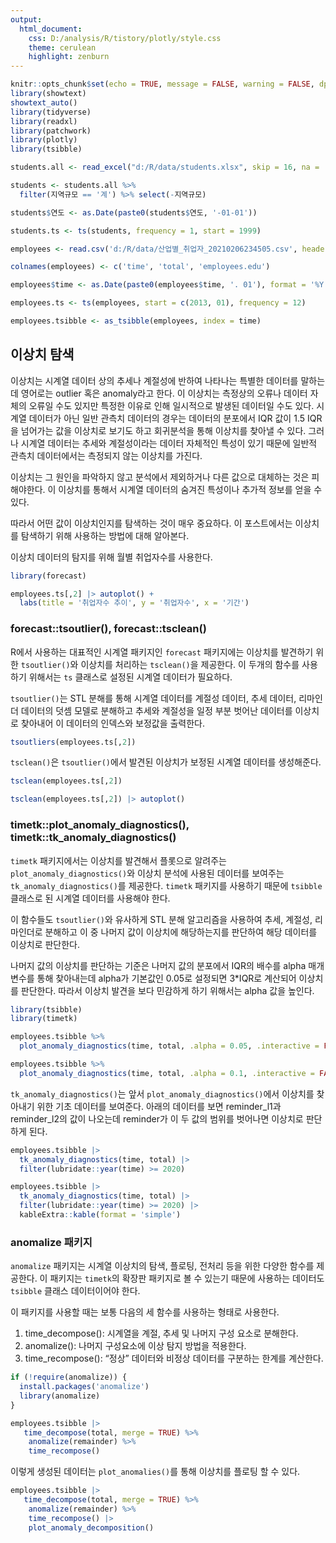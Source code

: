 ```yaml
---
output:
  html_document: 
    css: D:/analysis/R/tistory/plotly/style.css
    theme: cerulean
    highlight: zenburn
---
```


```r
knitr::opts_chunk$set(echo = TRUE, message = FALSE, warning = FALSE, dpi = 90)
library(showtext)
showtext_auto()
library(tidyverse)
library(readxl)
library(patchwork)
library(plotly)
library(tsibble)

students.all <- read_excel("d:/R/data/students.xlsx", skip = 16, na = '-', sheet = 1, col_types = c('text', 'text', 'numeric', 'numeric', 'numeric', 'numeric', 'numeric', 'numeric', 'numeric', 'numeric', 'numeric', 'numeric', 'numeric', 'numeric', 'numeric', 'numeric', 'numeric', 'numeric'))

students <- students.all %>% 
  filter(지역규모 == '계') %>% select(-지역규모)

students$연도 <- as.Date(paste0(students$연도, '-01-01'))

students.ts <- ts(students, frequency = 1, start = 1999)

employees <- read.csv('d:/R/data/산업별_취업자_20210206234505.csv', header = TRUE, na = '-', strip.white = TRUE, stringsAsFactors = TRUE)

colnames(employees) <- c('time', 'total', 'employees.edu')

employees$time <- as.Date(paste0(employees$time, '. 01'), format = '%Y. %m. %d')

employees.ts <- ts(employees, start = c(2013, 01), frequency = 12)

employees.tsibble <- as_tsibble(employees, index = time)
```

## 이상치 탐색

이상치는 시계열 데이터 상의 추세나 계절성에 반하여 나타나는 특별한 데이터를 말하는데 영어로는 outlier 혹은 anomaly라고 한다. 이 이상치는 측정상의 오류나 데이터 자체의 오류일 수도 있지만 특정한 이유로 인해 일시적으로 발생된 데이터일 수도 있다. 시계열 데이터가 아닌 일반 관측치 데이터의 경우는 데이터의 분포에서 IQR 값이 1.5 IQR을 넘어가는 값을 이상치로 보기도 하고 회귀분석을 통해 이상치를 찾아낼 수 있다. 그러나 시계열 데이터는 추세와 계절성이라는 데이터 자체적인 특성이 있기 때문에 일반적 관측치 데이터에서는 측정되지 않는 이상치를 가진다. 

이상치는 그 원인을 파악하지 않고 분석에서 제외하거나 다른 값으로 대체하는 것은 피해야한다. 이 이상치를 통해서 시계열 데이터의 숨겨진 특성이나 추가적 정보를 얻을 수 있다. 

따라서 어떤 값이 이상치인지를 탐색하는 것이 매우 중요하다. 이 포스트에서는 이상치를 탐색하기 위해 사용하는 방법에 대해 알아본다. 

이상치 데이터의 탐지를 위해 월별 취업자수를 사용한다. 

```r
library(forecast)

employees.ts[,2] |> autoplot() +
  labs(title = '취업자수 추이', y = '취업자수', x = '기간')

```

### forecast::tsoutlier(), forecast::tsclean()

R에서 사용하는 대표적인 시계열 패키지인 `forecast` 패키지에는 이상치를 발견하기 위한 `tsoutlier()`와 이상치를 처리하는 `tsclean()`을 제공한다. 이 두개의 함수를 사용하기 위해서는 `ts` 클래스로 설정된 시계열 데이터가 필요하다.   

`tsoutlier()`는 STL 분해를 통해 시계열 데이터를 계절성 데이터, 추세 데이터, 리마인더 데이터의 덧셈 모델로 분해하고 추세와 계절성을 일정 부분 벗어난 데이터를 이상치로 찾아내어 이 데이터의 인덱스와 보정값을 출력한다. 


```r
tsoutliers(employees.ts[,2])
```

`tsclean()`은 `tsoutlier()`에서 발견된 이상치가 보정된 시계열 데이터를 생성해준다. 


```r
tsclean(employees.ts[,2])

```

```r
tsclean(employees.ts[,2]) |> autoplot()

```

### timetk::plot_anomaly_diagnostics(), timetk::tk_anomaly_diagnostics()

`timetk` 패키지에서는 이상치를 발견해서 플롯으로 알려주는 `plot_anomaly_diagnostics()`와 이상치 분석에 사용된 데이터를 보여주는 `tk_anomaly_diagnostics()`를 제공한다. `timetk` 패키지를 사용하기 때문에 `tsibble` 클래스로 된 시계열 데이터를 사용해야 한다. 

이 함수들도 `tsoutlier()`와 유사하게 STL 분해 알고리즘을 사용하여 추세, 계절성, 리마인더로 분해하고 이 중 나머지 값이 이상치에 해당하는지를 판단하여 해당 데이터를 이상치로 판단한다. 

나머지 값의 이상치를 판단하는 기준은 나머지 값의 분포에서 IQR의 배수를 alpha 매개변수를 통해 찾아내는데 alpha가 기본값인 0.05로 설정되면 3*IQR로 계산되어 이상치를 판단한다. 따라서 이상치 발견을 보다 민감하게 하기 위해서는 alpha 값을 높인다.    

```r
library(tsibble)
library(timetk)

employees.tsibble %>%
  plot_anomaly_diagnostics(time, total, .alpha = 0.05, .interactive = FALSE)
```

```r
employees.tsibble %>%
  plot_anomaly_diagnostics(time, total, .alpha = 0.1, .interactive = FALSE)
```

`tk_anomaly_diagnostics()`는 앞서 `plot_anomaly_diagnostics()`에서 이상치를 찾아내기 위한 기초 데이터를 보여준다. 아래의 데이터를 보면 reminder_l1과 reminder_l2의 값이 나오는데 reminder가 이 두 값의 범위를 벗어나면 이상치로 판단하게 된다. 

```r
employees.tsibble |>
  tk_anomaly_diagnostics(time, total) |>
  filter(lubridate::year(time) >= 2020) 
```

```r
employees.tsibble |>
  tk_anomaly_diagnostics(time, total) |> 
  filter(lubridate::year(time) >= 2020) |>
  kableExtra::kable(format = 'simple')
```

### anomalize 패키지

`anomalize` 패키지는 시계열 이상치의 탐색, 플로팅, 전처리 등을 위한 다양한 함수를 제공한다. 이 패키지는 `timetk`의 확장판 패키지로 볼 수 있는기 때문에 사용하는 데이터도 `tsibble` 클래스 데이터이어야 한다. 

이 패키지를 사용할 때는 보통 다음의 세 함수를 사용하는 형태로 사용한다. 

1. time_decompose(): 시계열을 계절, 추세 및 나머지 구성 요소로 분해한다. 
2. anomalize(): 나머지 구성요소에 이상 탐지 방법을 적용한다.
3. time_recompose(): "정상" 데이터와 비정상 데이터를 구분하는 한계를 계산한다.


```r
if (!require(anomalize)) {
  install.packages('anomalize')
  library(anomalize)
}

employees.tsibble |> 
   time_decompose(total, merge = TRUE) %>%
    anomalize(remainder) %>% 
    time_recompose()

```

이렇게 생성된 데이터는 `plot_anomalies()`를 통해 이상치를 플로팅 할 수 있다. 


```r
employees.tsibble |> 
   time_decompose(total, merge = TRUE) %>%
    anomalize(remainder) %>% 
    time_recompose() |> 
    plot_anomaly_decomposition()
```